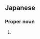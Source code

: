 ==Japanese==
{{ja-kanjitab|とう|ぎん}}

===Proper noun===
{{ja-pos|とうぎん|proper}}

# {{surname|lang=ja|sort=とうぎん}}